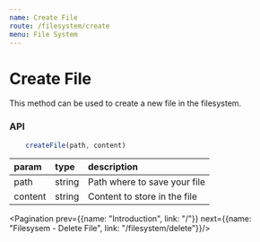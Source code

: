 ```yaml
---
name: Create File
route: /filesystem/create
menu: File System
---
```



# Create File

This method can be used to create a new file in the filesystem.

### API

```js
    createFile(path, content)
```

|param|type|description|
|:--|:--|:--|
|path|string|Path where to save your file|
|content|string|Content to store in the file|

<Pagination prev={{name: "Introduction", link: "/"}} next={{name: "Filesysem - Delete File", link: "/filesystem/delete"}}/>
